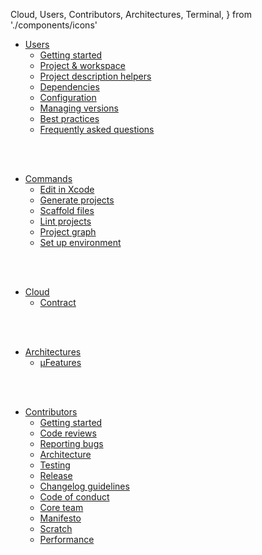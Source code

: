   Cloud,
  Users,
  Contributors,
  Architectures,
  Terminal,
} from './components/icons'

<Users />

- [Users](/docs/usage/getting-started/)
  - [Getting started](/docs/usage/getting-started/)
  - [Project & workspace](/docs/usage/projectswift/)
  - [Project description helpers](/docs/usage/helpers/)
  - [Dependencies](/docs/usage/dependencies/)
  - [Configuration](/docs/usage/config/)
  - [Managing versions](/docs/usage/managing-versions/)
  - [Best practices](/docs/usage/best-practices/)
  - [Frequently asked questions](/docs/usage/faq/)

<br></br>

<Terminal />

- [Commands](/docs/commands/edit/)
  - [Edit in Xcode](/docs/commands/edit/)
  - [Generate projects](/docs/commands/generate/)
  - [Scaffold files](/docs/commands/scaffold/)
  - [Lint projects](/docs/commands/lint/)
  - [Project graph](/docs/commands/graph/)
  - [Set up environment](/docs/commands/up/)

<br></br>

<Cloud />

- [Cloud](/docs/cloud/cloud/)
  - [Contract](/docs/cloud/contract/)

<br></br>

<Architectures />

- [Architectures](/docs/architectures/microfeatures/)
  - [µFeatures](/docs/architectures/microfeatures/)

<br></br>

<Contributors />

- [Contributors](/docs/contribution/getting-started/)
  - [Getting started](/docs/contribution/getting-started/)
  - [Code reviews](/docs/contribution/code-reviews/)
  - [Reporting bugs](/docs/contribution/reporting-bugs/)
  - [Architecture](/docs/contribution/architecture/)
  - [Testing](/docs/contribution/testing-strategy/)
  - [Release](/docs/contribution/release/)
  - [Changelog guidelines](/docs/contribution/changelog-guidelines/)
  - [Code of conduct](/docs/contribution/code-of-conduct/)
  - [Core team](/docs/contribution/core-team/)
  - [Manifesto](/docs/contribution/manifesto/)
  - [Scratch](/docs/contribution/scratch/)
  - [Performance](/docs/contribution/performance/)

